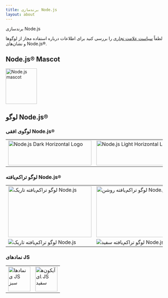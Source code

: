 ```yaml
---
title: برندسازی Node.js
layout: about
---
```


برندسازی Node.js

لطفاً [سیاست علامت تجاری](https://trademark-policy.openjsf.org/) را بررسی کنید برای اطلاعات درباره استفاده مجاز از لوگوها و نشان‌های Node.js®‎.

## Node.js® Mascot

<img
  alt="Node.js mascot"
  src="/static/images/node-mascot.svg"
  className="w-[100px]"
  width="100"
  height="114"
/>

## لوگو Node.js®‎

### لوگوی افقی Node.js®‎

<table>
<tr>
  <td>
    <img alt="Node.js Dark Horizontal Logo" src="/static/logos/nodejsDark.svg" className="h-[80px] w-[267px]" width="267" height="80" />
  </td>

  <td>
    <img alt="Node.js Light Horizontal Logo" src="/static/logos/nodejsLight.svg" className="h-[80px] w-[267px] bg-neutral-950 p-2 dark:bg-transparent" width="267" height="80" />
  </td>
</tr>
</table>

### لوگو تراکم‌یافته Node.js®‎

<table>
<tr>
  <td>
    <img alt="لوگو تراکم‌یافته تاریک Node.js" src="/static/logos/nodejsStackedDark.svg" className="h-[164px] w-[267px]" width="267" height="164" />
  </td>

  <td>
    <img alt="لوگو تراکم‌یافته روشن Node.js" src="/static/logos/nodejsStackedLight.svg" className="h-[164px] w-[267px] rounded-sm bg-neutral-950 p-2 dark:bg-transparent" width="267" height="164" />
  </td>
</tr>

<tr>
  <td>
    <img alt="لوگو تراکم‌یافته تاریک Node.js" src="/static/logos/nodejsStackedBlack.svg" />
  </td>

  <td>
    <img alt="لوگو تراکم‌یافته سفید Node.js" src="/static/logos/nodejsStackedWhite.svg" className="rounded-sm bg-neutral-950 p-2 dark:bg-transparent" />
  </td>
</tr>
</table>

### نمادهای JS

<table>
<tr>
  <td>
    <img alt="نمادهای JS سبز" src="/static/logos/jsIconGreen.svg" className="height-[80px] mx-auto w-[71px]" width="71" height="80" />
  </td>

  <td>
    <img alt="آیکون‌های JS سفید" src="/static/logos/jsIconWhite.svg" className="height-[80px] mx-auto w-[71px] rounded-sm bg-neutral-950 p-2 dark:bg-transparent" width="71" height="80" />
  </td>
</tr>
</table>
